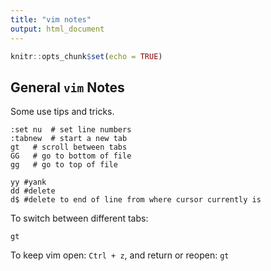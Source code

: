 ```yaml
---
title: "vim notes"
output: html_document
---
```


```r
knitr::opts_chunk$set(echo = TRUE)
```

## General `vim` Notes


Some use tips and tricks.

```
:set nu  # set line numbers
:tabnew  # start a new tab
gt   # scroll between tabs
GG   # go to bottom of file
gg   # go to top of file

yy #yank
dd #delete
d$ #delete to end of line from where cursor currently is

```

To switch between different tabs:

```
gt
```

To keep vim open: `Ctrl + z`, and return or reopen: `gt`

